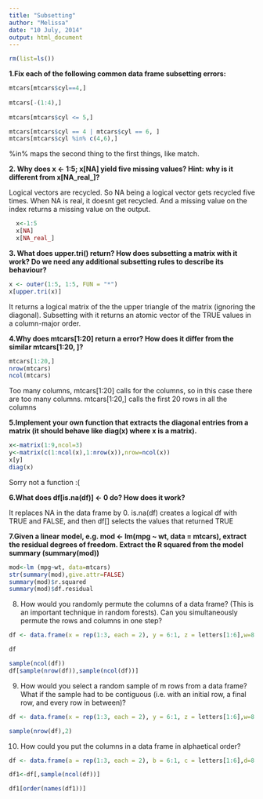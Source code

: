 ```yaml
---
title: "Subsetting"
author: "Melissa"
date: "10 July, 2014"
output: html_document
---
```



```r
rm(list=ls())
```

**1.Fix each of the following common data frame subsetting errors:**

```r
     
mtcars[mtcars$cyl==4,]
                
mtcars[-(1:4),]
     
mtcars[mtcars$cyl <= 5,]

mtcars[mtcars$cyl == 4 | mtcars$cyl == 6, ] 
mtcars[mtcars$cyl %in% c(4,6),]
```
%in% maps the second thing to the first things, like match. 

**2. Why does x <- 1:5; x[NA] yield five missing values? Hint: why is it different from x[NA_real_]?**

Logical vectors are recycled. So NA being a logical vector gets recycled five times. When NA is real, it doesnt get recycled. And a missing value on the index returns a missing value on the output.
```r
  x<-1:5 
  x[NA]
  x[NA_real_]
```
  
**3. What does upper.tri() return? How does subsetting a matrix with it work? Do we need any additional subsetting rules to describe its behaviour?**

```r
x <- outer(1:5, 1:5, FUN = "*")
x[upper.tri(x)]
```
It returns a logical matrix of the the upper triangle of the matrix (ignoring the diagonal). Subsetting with it returns an atomic vector of the TRUE values in a column-major order.


**4.Why does mtcars[1:20] return a error? How does it differ from the similar mtcars[1:20, ]?**

```r
mtcars[1:20,]
nrow(mtcars)
ncol(mtcars)
```
Too many columns, mtcars[1:20] calls for the columns, so in this case there are too many columns. mtcars[1:20,] calls the first 20 rows in all the columns 

**5.Implement your own function that extracts the diagonal entries from a matrix (it should behave like diag(x) where x is a matrix).**

```r
x<-matrix(1:9,ncol=3)
y<-matrix(c(1:ncol(x),1:nrow(x)),nrow=ncol(x))
x[y]
diag(x)
```
Sorry not a function :(

**6.What does df[is.na(df)] <- 0 do? How does it work?**

It replaces NA in the data frame by 0. is.na(df) creates a logical df with TRUE and FALSE, and then df[] selects the values that returned TRUE



**7.Given a linear model, e.g. mod <- lm(mpg ~ wt, data = mtcars), extract the residual degrees of freedom. Extract the R squared from the model summary (summary(mod))**

```r
mod<-lm (mpg~wt, data=mtcars)
str(summary(mod),give.attr=FALSE)
summary(mod)$r.squared
summary(mod)$df.residual
```

8.
How would you randomly permute the columns of a data frame? (This is an important technique in random forests). Can you simultaneously permute the rows and columns in one step?




```r
df <- data.frame(x = rep(1:3, each = 2), y = 6:1, z = letters[1:6],w=8:13)

df

sample(ncol(df))
df[sample(nrow(df)),sample(ncol(df))]

```




9.
How would you select a random sample of m rows from a data frame? What if the sample had to be contiguous (i.e. with an initial row, a final row, and every row in between)?

```r
df <- data.frame(x = rep(1:3, each = 2), y = 6:1, z = letters[1:6],w=8:13)

sample(nrow(df),2)

```


10.
How could you put the columns in a data frame in alphaetical order?


```r
df <- data.frame(a = rep(1:3, each = 2), b = 6:1, c = letters[1:6],d=8:13)

df1<-df[,sample(ncol(df))]

df1[order(names(df1))]

```



